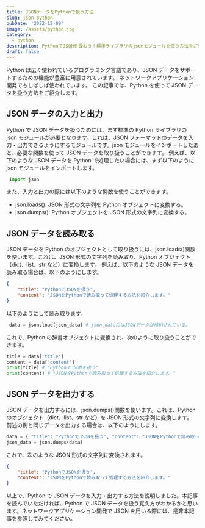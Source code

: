 ```yaml
---
title: JSONデータをPythonで扱う方法
slug: json-python
pubDate: '2022-12-09'
image: /assets/python.jpg
category:
  - python
description: PythonでJSONを扱おう！標準ライブラリのjsonモジュールを使う方法をご紹介。入出力の際に必要な関数や、文字列をPythonオブジェクトに変換する方法も詳しく説明
draft: false
---
```


Python は広く使われているプログラミング言語であり、JSON データをサポートするための機能が豊富に用意されています。
ネットワークアプリケーション開発でもしばしば使われています。
この記事では、Python を使って JSON データを扱う方法をご紹介します。

## JSON データの入力と出力

Python で JSON データを扱うためには、まず標準の Python ライブラリの json モジュールが必要となります。これは、JSON フォーマットのデータを入力・出力できるようにするモジュールです。json モジュールをインポートしたあと、必要な関数を使って JSON データを取り扱うことができます。 例えば、以下のような JSON データを Python で処理したい場合には、まず以下のように json モジュールをインポートします。

```python
 import json
```

また、入力と出力の際には以下のような関数を使うことができます。

- json.loads(): JSON 形式の文字列を Python オブジェクトに変換する。
- json.dumps(): Python オブジェクトを JSON 形式の文字列に変換する。

## JSON データを読み取る

JSON データを Python のオブジェクトとして取り扱うには、json.loads()関数を使います。これは、JSON 形式の文字列を読み取り、Python オブジェクト（dict、list、str など）に変換します。 例えば、以下のような JSON データを読み取る場合は、以下のようにします。

```json
{
	"title": "PythonでJSONを扱う",
	"content": "JSONをPythonで読み取って処理する方法を紹介します。"
}
```

以下のようにして読み取ります。

```python
 data = json.load(json_data) # json_dataにはJSONデータが格納されている。
```

これで、Python の辞書オブジェクトに変換され、次のように取り扱うことができます。

```python
title = data['title']
content = data['content']
print(title) # "PythonでJSONを扱う"
print(content) # "JSONをPythonで読み取って処理する方法を紹介します。"
```

## JSON データを出力する

JSON データを出力するには、json.dumps()関数を使います。これは、Python のオブジェクト（dict、list、str など）を JSON 形式の文字列に変換します。 前述の例と同じデータを出力する場合は、以下のようにします。

```python
data = { "title": "PythonでJSONを扱う", "content": "JSONをPythonで読み取って処理する方法を紹介します。" }
json_data = json.dumps(data)
```

これで、次のような JSON 形式の文字列に変換されます。

```json
{
	"title": "PythonでJSONを扱う",
	"content": "JSONをPythonで読み取って処理する方法を紹介します。"
}
```

以上で、Python で JSON データを入力・出力する方法を説明しました。本記事を読んでいただければ、Python で JSON データを扱う覚え方がわかるかと思います。ネットワークアプリケーション開発で JSON を用いる際には、是非本記事を参照してみてください。
